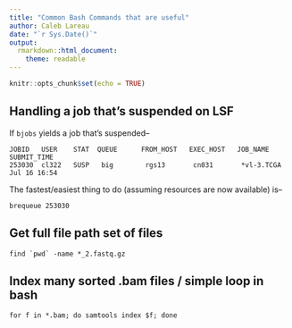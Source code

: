```yaml
---
title: "Common Bash Commands that are useful"
author: Caleb Lareau
date: "`r Sys.Date()`"
output:
  rmarkdown::html_document:
    theme: readable
---
```


```r
knitr::opts_chunk$set(echo = TRUE)
```

## Handling a job that's suspended on LSF

If `bjobs` yields a job that's suspended--

```
JOBID   USER    STAT  QUEUE      FROM_HOST   EXEC_HOST   JOB_NAME   SUBMIT_TIME
253030  cl322   SUSP   big        rgs13       cn031       *vl-3.TCGA Jul 16 16:54
```

The fastest/easiest thing to do (assuming resources are now available) is--

```
brequeue 253030
```

## Get full file path set of files

```
find `pwd` -name *_2.fastq.gz
```

## Index many sorted .bam files / simple loop in bash

```
for f in *.bam; do samtools index $f; done
```
